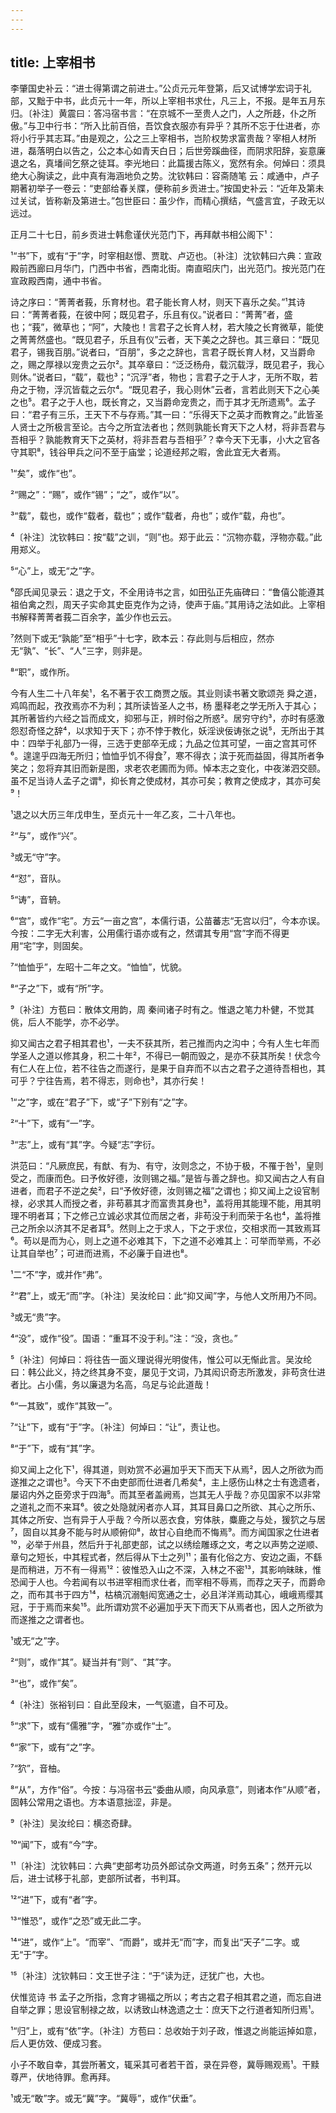 ```yaml
---
---
---
```

title: 上宰相书
---







李肇国史补云：“进士得第谓之前进士。”公贞元元年登第，后又试博学宏词于礼部，又黜于中书，此贞元十一年，所以上宰相书求仕，凡三上，不报。是年五月东归。〔补注〕黄震曰：答冯宿书言：“在京城不一至贵人之门，人之所趍，仆之所傲。”与卫中行书：“所入比前百倍，吾饮食衣服亦有异乎？其所不忘于仕进者，亦将小行乎其志耳。”由是观之，公之三上宰相书，岂阶权势求富贵哉？宰相人材所进，磊落明白以告之，公之本心如青天白日；后世旁蹊曲径，而阴求阳辞，妄意廉退之名，真墦间乞祭之徒耳。李光地曰：此篇援古陈义，宽然有余。何焯曰：须具绝大心胸读之，此中真有海涵地负之势。沈钦韩曰：容斋随笔 云：咸通中，卢子期著初举子一卷云：“吏部给春关牒，便称前乡贡进士。”按国史补云：“近年及第未过关试，皆称新及第进士。”包世臣曰：虽少作，而精心撰结，气盛言宜，子政无以远过。

正月二十七日，前乡贡进士韩愈谨伏光范门下，再拜献书相公阁下¹：

¹“书”下，或有“于”字，时宰相赵憬、贾耽、卢迈也。〔补注〕沈钦韩曰六典：宣政殿前西廊曰月华门，门西中书省，西南北街。南直昭庆门，出光范门。按光范门在宣政殿西南，通中书省。

诗之序曰：“菁菁者莪，乐育材也。君子能长育人材，则天下喜乐之矣。”¹其诗曰：“菁菁者莪，在彼中阿；既见君子，乐且有仪。”说者曰：“菁菁”者，盛也；“莪”，微草也；“阿”，大陵也！言君子之长育人材，若大陵之长育微草，能使之菁菁然盛也。“既见君子，乐且有仪”云者，天下美之之辞也。其三章曰：“既见君子，锡我百朋。”说者曰，“百朋”，多之之辞也，言君子既长育人材，又当爵命之，赐之厚禄以宠贵之云尔²。其卒章曰：“泛泛杨舟，载沉载浮，既见君子，我心则休。”说者曰，“载”，载也³；“沉浮”者，物也；言君子之于人才，无所不取，若舟之于物，浮沉皆载之云尔⁴。“既见君子，我心则休”云者，言若此则天下之心美之也⁵。君子之于人也，既长育之，又当爵命宠贵之，而于其才无所遗焉⁶。孟子曰：“君子有三乐，王天下不与存焉。”其一曰：“乐得天下之英才而教育之。”此皆圣人贤士之所极言至论。古今之所宜法者也；然则孰能长育天下之人材，将非吾君与吾相乎？孰能教育天下之英材，将非吾君与吾相乎⁷？幸今天下无事，小大之官各守其职⁸，钱谷甲兵之问不至于庙堂；论道经邦之暇，舍此宜无大者焉。

¹“矣”，或作“也”。

²“赐之”：“赐”，或作“锡”；“之”，或作“以”。

³“载”，载也，或作“载者，载也”；或作“载者，舟也”；或作“载，舟也”。

⁴〔补注〕沈钦韩曰：按“载”之训，“则”也。郑于此云：“沉物亦载，浮物亦载。”此用郑义。

⁵“心”上，或无“之”字。

⁶邵氏闻见录云：退之于文，不全用诗书之言，如田弘正先庙碑曰：“鲁僖公能遵其祖伯禽之烈，周天子实命其史臣克作为之诗，使声于庙。”其用诗之法如此。上宰相书解释菁菁者莪二百余字，盖少作也云云。

⁷然则下或无“孰能”至“相乎”十七字，欧本云：存此则与后相应，然亦无“孰”、“长”、“人”三字，则非是。

⁸“职”，或作所。

今有人生二十八年矣¹，名不著于农工商贾之版。其业则读书著文歌颂尧 舜之道，鸡鸣而起，孜孜焉亦不为利；其所读皆圣人之书，杨 墨释老之学无所入于其心；其所著皆约六经之旨而成文，抑邪与正，辨时俗之所惑²。居穷守约³，亦时有感激怨怼奇怪之辞⁴，以求知于天下；亦不悖于教化，妖淫谀佞诪张之说⁵，无所出于其中：四举于礼部乃一得，三选于吏部卒无成；九品之位其可望，一亩之宫其可怀⁶。遑遑乎四海无所归；恤恤乎饥不得食⁷，寒不得衣；滨于死而益固，得其所者争笑之；忽将弃其旧而新是图，求老农老圃而为师。悼本志之变化，中夜涕泗交颐。虽不足当诗人孟子之谓⁸，抑长育之使成材，其亦可矣；教育之使成才，其亦可矣⁹！

¹退之以大历三年戊申生，至贞元十一年乙亥，二十八年也。

²“与”，或作“兴”。

³或无“守”字。

⁴“怼”，音队。

⁵“诪”，音辀。

⁶“宫”，或作“宅”。方云“一亩之宫”，本儒行语，公苗蕃志“无宫以归”，今本亦误。今按：二字无大利害，公用儒行语亦或有之，然谓其专用“宫”字而不得更用“宅”字，则固矣。

⁷“恤恤乎”，左昭十二年之文。“恤恤”，忧貌。

⁸“子之”下，或有“所”字。

⁹〔补注〕方苞曰：散体文用韵，周 秦间诸子时有之。惟退之笔力朴健，不觉其佻，后人不能学，亦不必学。

抑又闻古之君子相其君也¹，一夫不获其所，若己推而内之沟中；今有人生七年而学圣人之道以修其身，积二十年²，不得已一朝而毁之，是亦不获其所矣！伏念今有仁人在上位，若不往告之而遂行，是果于自弃而不以古之君子之道待吾相也，其可乎？宁往告焉，若不得志，则命也³，其亦行矣！

¹“之”字，或在“君子”下，或“子”下别有“之”字。

²“十”下，或有“一”字。

³“志”上，或有“其”字。今疑“志”字衍。

洪范曰：“凡厥庶民，有猷、有为、有守，汝则念之，不协于极，不罹于咎¹，皇则受之，而康而色。曰予攸好德，汝则锡之福。”是皆与善之辞也。抑又闻古之人有自进者，而君子不逆之矣²，曰“予攸好德，汝则锡之福”之谓也；抑又闻上之设官制禄，必求其人而授之者，非苟慕其才而富贵其身也³，盖将用其能理不能，用其明理不明者耳；下之修己立诚必求其位而居之者，非苟没于利而荣于名也⁴，盖将推己之所余以济其不足者耳⁵。然则上之于求人，下之于求位，交相求而一其致焉耳⁶。苟以是而为心，则上之道不必难其下，下之道不必难其上：可举而举焉，不必让其自举也⁷；可进而进焉，不必廉于自进也⁸。

¹二“不”字，或并作“弗”。

²“君”上，或无“而”字。〔补注〕吴汝纶曰：此“抑又闻”字，与他人文所用乃不同。

³或无“贵”字。

⁴“没”，或作“役”。国语：“重耳不没于利。”注：“没，贪也。”

⁵〔补注〕何焯曰：将往告一面义理说得光明俊伟，惟公可以无惭此言。吴汝纶曰：韩公此义，持之终其身不变，屡见于文词，乃其闳识奇志所激发，非苟贪仕进者比。占小儒，务以廉退为名高，乌足与论此道哉！

⁶“一其致”，或作“其致一”。

⁷“让”下，或有“于”字。〔补注〕何焯曰：“让”，责让也。

⁸“于”下，或有“其”字。

抑又闻上之化下¹，得其道，则劝赏不必遍加乎天下而天下从焉²，因人之所欲为而遂推之之谓也³。今天下不由吏部而仕进者几希矣⁴，主上感伤山林之士有逸遗者，屡诏内外之臣旁求于四海⁵。而其至者盖阙焉，岂其无人乎哉？亦见国家不以非常之道礼之而不来耳⁶。彼之处隐就闲者亦人耳，其耳目鼻口之所欲、其心之所乐、其体之所安、岂有异于人乎哉？今所以恶衣食，穷体肤，麋鹿之与处，猨狖之与居⁷，固自以其身不能与时从顺俯仰⁸，故甘心自绝而不悔焉⁹。而方闻国家之仕进者¹⁰，必举于州县，然后升于礼部吏部，试之以绣绘雕琢之文，考之以声势之逆顺、章句之短长，中其程式者，然后得从下士之列¹¹；虽有化俗之方、安边之画，不繇是而稍进，万不有一得焉¹²：彼惟恐入山之不深，入林之不密¹³，其影响昧昧，惟恐闻于人也。今若闻有以书进宰相而求仕者，而宰相不辱焉，而荐之天子，而爵命之，而布其书于四方¹⁴，枯槁沉溺魁闳宽通之士，必且洋洋焉动其心，峨峨焉缨其冠，于于焉而来矣¹⁵。此所谓劝赏不必遍加乎天下而天下从焉者也，因人之所欲为而遂推之之谓者也。

¹或无“之”字。

²“则”，或作“其”。疑当并有“则”、“其”字。

³“也”，或作“矣”。

⁴〔补注〕张裕钊曰：自此至段末，一气驱遣，自不可及。

⁵“求”下，或有“儒雅”字，“雅”亦或作“士”。

⁶“家”下，或有“之”字。

⁷“狖”，音柚。

⁸“从”，方作“俗”。今按：与冯宿书云“委曲从顺，向风承意”，则诸本作“从顺”者，固韩公常用之语也。方本语意拙涩，非是。

⁹〔补注〕吴汝纶曰：横恣奇肆。

¹⁰“闻”下，或有“今”字。

¹¹〔补注〕沈钦韩曰：六典“吏部考功员外郎试杂文两道，时务五条”；然开元以后，进士试移于礼部，吏部所试者，书判耳。

¹²“进”下，或有“者”字。

¹³“惟恐”，或作“之恐”或无此二字。

¹⁴“进”，或作“上”。“而宰”、“而爵”，或并无“而”字，而复出“天子”二字。或无“于”字。

¹⁵〔补注〕沈钦韩曰：文王世子注：“于”读为迂，迂犹广也，大也。

伏惟览诗 书 孟子之所指，念育才锡福之所以；考古之君子相其君之道，而忘自进自举之罪；思设官制禄之故，以诱致山林逸遗之士：庶天下之行道者知所归焉¹。

¹“归”上，或有“依”字。〔补注〕方苞曰：总收始于刘子政，惟退之尚能运掉如意，后人更仿效、便成习套。

小子不敢自幸，其尝所著文，辄采其可者若干首，录在异卷，冀辱赐观焉¹。干黩尊严，伏地待罪。愈再拜。

¹或无“敢”字。或无“冀”字。“冀辱”，或作“伏垂”。